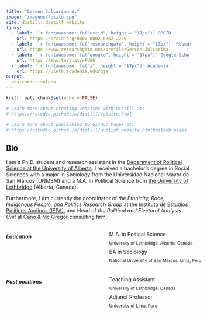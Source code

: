 ```yaml
---
title: "Gerson Julcarima A."
image: "imagens/fotito.jpg"
site: distill::distill_website
links:
  - label: '`r fontawesome::fa("orcid", height = "17px")` ORCID'
    url: https://orcid.org/0000-0002-6262-2230
  - label: '`r fontawesome::fa("researchgate", height = "17px")` Research Gate'
    url: https://www.researchgate.net/profile/Gerson-Julcarima
  - label: '`r fontawesome::fa("google", height = "17px")` Google Scholar'
    url: https://shorturl.at/wFUW0
  - label: '`r fontawesome::fa("a", height = "17px")` Academia'
    url: https://uleth.academia.edu/gja
output:
  postcards::solana
---
```


```r
knitr::opts_chunk$set(echo = FALSE)

# Learn more about creating websites with Distill at:
# https://rstudio.github.io/distill/website.html

# Learn more about publishing to GitHub Pages at:
# https://rstudio.github.io/distill/publish_website.html#github-pages

```

## Bio


I am a Ph.D. student and research assistant in the [Department of Political Science at the University of Alberta](https://www.ualberta.ca/political-science/index.html). I received a bachelor’s degree in Social Sciences with a major in Sociology from the Universidad Nacional Mayor de San Marcos (UNMSM) and a M.A. in Political Science from [the University of Lethbridge](https://www.ulethbridge.ca/artsci/political-science) (Alberta, Canada). 

Furthermore, I am currently the coordinator of *the Ethnicity, Race, Indigenous People, and Politics Research Group* at the [Instituto de Estudios Políticos Andinos (IEPA)](http://www.iepa.org.pe/), and Head of *the Political and Electoral Analysis Unit* at [Cano & Mc Gregor](https://www.canomcgregor.com/) consulting firm.


:::: {style="display: grid; grid-template-columns: 50% 50%; grid-column-gap: 30px; line-height: 1.5rem;"}

::: {}

##### Education

<i class="fa fa-graduation-cap" aria-hidden="true"></i> M.A. in Poitical Science </br> <small> University of Lethbridge, Alberta, Canada </small> </br>
<i class="fa fa-graduation-cap" aria-hidden="true"></i>   BA in Sociology </br> <small> National University of San Marcos, Lima, Peru </small> 


:::

::: {}


##### Past positions

<i class="fa fa-graduation-cap" aria-hidden="true"></i> Teaching Assistant </br> <small> University of Lethbridge, Canada </small> </br>
<i class="fa fa-graduation-cap" aria-hidden="true"></i> Adjunct Professor </br> <small> University of Lima, Peru </small> </br>


:::
::::
